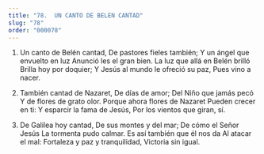 ```yaml
---
title: "78.  UN CANTO DE BELEN CANTAD"
slug: "78"
order: "000078"
---
```


1.  Un canto de Belén cantad, De pastores fieles también;
Y un ángel que envuelto en luz Anunció les el gran bien.
La luz que allá en Belén brilló Brilla hoy por doquier;
Y Jesús al mundo le ofreció su paz, Pues vino a nacer.

2.	También cantad de Nazaret, De días de amor;
Del Niño que jamás pecó Y de flores de grato olor.
Porque ahora flores de Nazaret Pueden crecer en ti:
Y esparcir la fama de Jesús, Por los vientos que giran, sí.

3.	De Galilea hoy cantad, De sus montes y del mar; De cómo el Señor Jesús
La tormenta pudo calmar.
Es así también que él nos da Al atacar el mal:
Fortaleza y paz y tranquilidad, Victoria sin igual.

